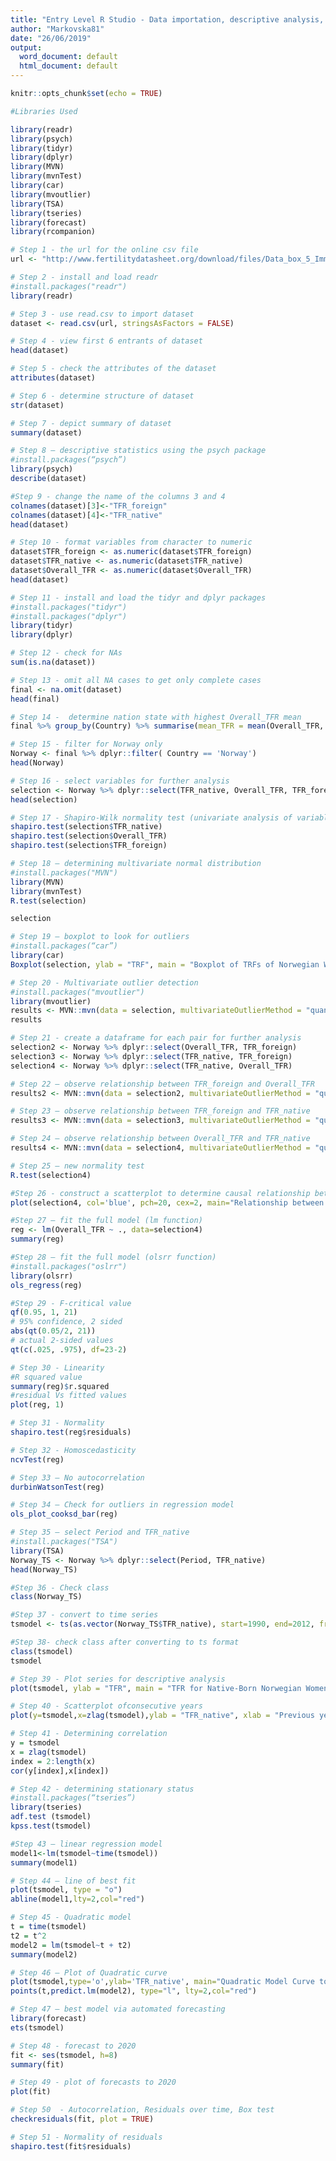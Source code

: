 ---
title: "Entry Level R Studio - Data importation, descriptive analysis, preprocessing, regression analysis, time series and forecasting"
author: "Markovska81"
date: "26/06/2019"
output:
  word_document: default
  html_document: default
---

```{r setup, include=FALSE}
knitr::opts_chunk$set(echo = TRUE)
```

```{r}
#Libraries Used

library(readr)
library(psych)
library(tidyr)
library(dplyr)
library(MVN)
library(mvnTest)
library(car)
library(mvoutlier)
library(TSA)
library(tseries)
library(forecast)
library(rcompanion)
```


```{r}
# Step 1 - the url for the online csv file
url <- "http://www.fertilitydatasheet.org/download/files/Data_box_5_Immigrant_fertility.csv"
```


```{r}
# Step 2 - install and load readr
#install.packages("readr")
library(readr)
```

```{r}
# Step 3 - use read.csv to import dataset
dataset <- read.csv(url, stringsAsFactors = FALSE)
```

```{r}
# Step 4 - view first 6 entrants of dataset
head(dataset)
```

```{r}
# Step 5 - check the attributes of the dataset
attributes(dataset)
```

```{r}
# Step 6 - determine structure of dataset
str(dataset)
```

```{r}
# Step 7 - depict summary of dataset
summary(dataset)
```

```{r}
# Step 8 – descriptive statistics using the psych package
#install.packages(“psych”) 
library(psych)
describe(dataset)
```



```{r}
#Step 9 - change the name of the columns 3 and 4
colnames(dataset)[3]<-"TFR_foreign"
colnames(dataset)[4]<-"TFR_native"
head(dataset)
```

```{r}
# Step 10 - format variables from character to numeric
dataset$TFR_foreign <- as.numeric(dataset$TFR_foreign)
dataset$TFR_native <- as.numeric(dataset$TFR_native)
dataset$Overall_TFR <- as.numeric(dataset$Overall_TFR)
head(dataset)
```

```{r}
# Step 11 - install and load the tidyr and dplyr packages
#install.packages("tidyr")
#install.packages("dplyr")
library(tidyr)
library(dplyr)
```

```{r}
# Step 12 - check for NAs
sum(is.na(dataset))
```

```{r}
# Step 13 - omit all NA cases to get only complete cases
final <- na.omit(dataset)
head(final)
```

```{r}
# Step 14 -  determine nation state with highest Overall_TFR mean
final %>% group_by(Country) %>% summarise(mean_TFR = mean(Overall_TFR, na.rm = TRUE)) %>% arrange(desc(mean_TFR))
```

```{r}
# Step 15 - filter for Norway only
Norway <- final %>% dplyr::filter( Country == 'Norway')
head(Norway)
```


```{r}
# Step 16 - select variables for further analysis
selection <- Norway %>% dplyr::select(TFR_native, Overall_TFR, TFR_foreign)
head(selection)
```

```{r}
# Step 17 - Shapiro-Wilk normality test (univariate analysis of variables)
shapiro.test(selection$TFR_native)
shapiro.test(selection$Overall_TFR)
shapiro.test(selection$TFR_foreign)
```


```{r}
# Step 18 – determining multivariate normal distribution
#install.packages("MVN")
library(MVN)
library(mvnTest)
R.test(selection)
```
```{r}
selection
```

```{r}
# Step 19 – boxplot to look for outliers
#install.packages(“car”)
library(car)
Boxplot(selection, ylab = "TRF", main = "Boxplot of TRFs of Norwegian Women from 1990-2012", col = "pink")
```

```{r}
# Step 20 - Multivariate outlier detection
#install.packages("mvoutlier")
library(mvoutlier)
results <- MVN::mvn(data = selection, multivariateOutlierMethod = "quan", showOutliers = TRUE, univariatePlot = "histogram")
results
```

```{r}
# Step 21 - create a dataframe for each pair for further analysis
selection2 <- Norway %>% dplyr::select(Overall_TFR, TFR_foreign)
selection3 <- Norway %>% dplyr::select(TFR_native, TFR_foreign)
selection4 <- Norway %>% dplyr::select(TFR_native, Overall_TFR)
```

```{r}
# Step 22 – observe relationship between TFR_foreign and Overall_TFR
results2 <- MVN::mvn(data = selection2, multivariateOutlierMethod = "quan")
```

```{r}
# Step 23 – observe relationship between TFR_foreign and TFR_native
results3 <- MVN::mvn(data = selection3, multivariateOutlierMethod = "quan")
```


```{r}
# Step 24 – observe relationship between Overall_TFR and TFR_native
results4 <- MVN::mvn(data = selection4, multivariateOutlierMethod = "quan")
```

```{r}
# Step 25 – new normality test
R.test(selection4)
```


```{r}
#Step 26 - construct a scatterplot to determine causal relationship between TFR_native and Overall_TFR
plot(selection4, col='blue', pch=20, cex=2, main="Relationship between TFR_native & Overall_TFR", xlab="TFR_native", ylab="Overall_TFR")
```

```{r}
#Step 27 – fit the full model (lm function)
reg <- lm(Overall_TFR ~ ., data=selection4)
summary(reg)
```

```{r}
#Step 28 – fit the full model (olsrr function)
#install.packages("oslrr")
library(olsrr)
ols_regress(reg)
```

```{r}
#Step 29 - F-critical value 
qf(0.95, 1, 21)
# 95% confidence, 2 sided
abs(qt(0.05/2, 21)) 
# actual 2-sided values
qt(c(.025, .975), df=23-2)
```


```{r}
# Step 30 - Linearity
#R squared value
summary(reg)$r.squared
#residual Vs fitted values
plot(reg, 1)
```

```{r}
# Step 31 - Normality
shapiro.test(reg$residuals)
```

```{r}
# Step 32 - Homoscedasticity
ncvTest(reg)
```


```{r}
# Step 33 – No autocorrelation
durbinWatsonTest(reg)
```


```{r}
# Step 34 – Check for outliers in regression model
ols_plot_cooksd_bar(reg)
```


```{r}
# Step 35 – select Period and TFR_native
#install.packages("TSA")
library(TSA)
Norway_TS <- Norway %>% dplyr::select(Period, TFR_native)
head(Norway_TS)
```


```{r}
#Step 36 - Check class
class(Norway_TS)
```

```{r}
#Step 37 - convert to time series
tsmodel <- ts(as.vector(Norway_TS$TFR_native), start=1990, end=2012, frequency = 1) 
```

```{r}
#Step 38- check class after converting to ts format
class(tsmodel)
tsmodel
```

```{r}
# Step 39 - Plot series for descriptive analysis 
plot(tsmodel, ylab = "TFR", main = "TFR for Native-Born Norwegian Women from 1990 to 2012", type = "o")
```

```{r}
# Step 40 - Scatterplot ofconsecutive years
plot(y=tsmodel,x=zlag(tsmodel),ylab = "TFR_native", xlab = "Previous years' TFR_native", main="TFR_native vs Previous Years' TFR_native")
```

```{r}
# Step 41 - Determining correlation  
y = tsmodel 
x = zlag(tsmodel) 
index = 2:length(x) 
cor(y[index],x[index]) 
```


```{r}
# Step 42 - determining stationary status
#install.packages(“tseries”)
library(tseries)
adf.test (tsmodel)
kpss.test(tsmodel)
```

```{r}
#Step 43 – linear regression model
model1<-lm(tsmodel~time(tsmodel))
summary(model1)
```

```{r}
# Step 44 – line of best fit
plot(tsmodel, type = "o")
abline(model1,lty=2,col="red")
```

```{r}
# Step 45 - Quadratic model
t = time(tsmodel)
t2 = t^2
model2 = lm(tsmodel~t + t2)
summary(model2)
```


```{r}
# Step 46 – Plot of Quadratic curve
plot(tsmodel,type='o',ylab='TFR_native', main="Quadratic Model Curve to TFR_native")
points(t,predict.lm(model2), type="l", lty=2,col="red")
```


```{r}
# Step 47 – best model via automated forecasting
library(forecast)
ets(tsmodel)
```

```{r}
# Step 48 - forecast to 2020
fit <- ses(tsmodel, h=8)
summary(fit)
```


```{r}
# Step 49 - plot of forecasts to 2020
plot(fit)
```


```{r}
# Step 50  - Autocorrelation, Residuals over time, Box test
checkresiduals(fit, plot = TRUE)
```


```{r}
# Step 51 - Normality of residuals
shapiro.test(fit$residuals)
```

